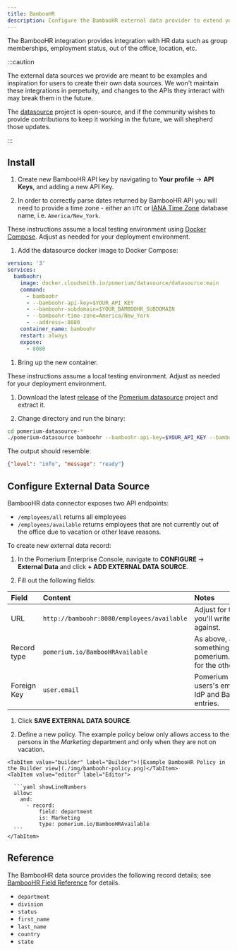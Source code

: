 ```yaml
---
title: BambooHR
description: Configure the BambooHR external data provider to extend your access policies.
---
```



The BambooHR integration provides integration with HR data such as group memberships, employment status, out of the office, location, etc.

:::caution

The external data sources we provide are meant to be examples and inspiration for users to create their own data sources. We won't maintain these integrations in perpetuity, and changes to the APIs they interact with may break them in the future.

The [datasource](https://github.com/pomerium/datasource) project is open-source, and if the community wishes to provide contributions to keep it working in the future, we will shepherd those updates.

:::

## Install

1. Create new BambooHR API key by navigating to **Your profile** → **API Keys**, and adding a new API Key.

1. In order to correctly parse dates returned by BambooHR API you will need to provide a time zone - either an `UTC` or [IANA Time Zone] database name, i.e. `America/New_York`.

<Tabs>
<TabItem value="compose" label="Docker Compose">

These instructions assume a local testing environment using [Docker Compose]. Adjust as needed for your deployment environment.

1. Add the datasource docker image to Docker Compose:

```yaml showLineNumbers
version: '3'
services:
  bamboohr:
    image: docker.cloudsmith.io/pomerium/datasource/datasource:main
    command:
      - bamboohr
      - --bamboohr-api-key=$YOUR_API_KEY
      - --bamboohr-subdomain=$YOUR_BAMBOOHR_SUBDOMAIN
      - --bamboohr-time-zone=America/New_York
      - --address=:8080
    container_name: bamboohr
    restart: always
    expose:
      - 8080
```

1. Bring up the new container.

</TabItem>
<TabItem value="binary" label="Binary">

These instructions assume a local testing environment. Adjust as needed for your deployment environment.

1. Download the latest [release] of the [Pomerium datasource] project and extract it.

1. Change directory and run the binary:

```sh
cd pomerium-datasource-*
./pomerium-datasource bamboohr --bamboohr-api-key=$YOUR_API_KEY --bamboohr-subdomian=$YOUR_BAMBOOHR_SUBDOMAIN --bamboohr-time-zone=America/New_York
```

The output should resemble:

```json
{"level": "info", "message": "ready"}
```

</TabItem>
</Tabs>

## Configure External Data Source

BambooHR data connector exposes two API endpoints:

- `/employees/all` returns all employees
- `/employees/available` returns employees that are not currently out of the office due to vacation or other leave reasons.

To create new external data record:

1. In the Pomerium Enterprise Console, navigate to **CONFIGURE** → **External Data** and click **+ ADD EXTERNAL DATA SOURCE**.

1. Fill out the following fields:

| Field | Content | Notes |
| :-- | :-- | :-- |
| URL | `http://bamboohr:8080/employees/available` | Adjust for the endpoint you'll write policies against. |
| Record type | `pomerium.io/BambooHRAvailable` | As above, adjust to somethinglike pomerium.io/BambooHRAll for the other endpoint. |
| Foreign Key | `user.email` | Pomerium uses the users's email to associate IdP and Bamboo user entries. |

1. Click **SAVE EXTERNAL DATA SOURCE**.

1. Define a new policy. The example policy below only allows access to the persons in the _Marketing_ department and only when they are not on vacation.

  <Tabs>

    <TabItem value="builder" label="Builder">![Example BambooHR Policy in the Builder view](./img/bamboohr-policy.png)</TabItem>
    <TabItem value="editor" label="Editor">

      ```yaml showLineNumbers
      allow:
        and:
          - record:
              field: department
              is: Marketing
              type: pomerium.io/BambooHRAvailable
      ```
    </TabItem>

  </Tabs>

## Reference

The BambooHR data source provides the following record details; see [BambooHR Field Reference] for details.

- `department`
- `division`
- `status`
- `first_name`
- `last_name`
- `country`
- `state`

[datasource]: https://github.com/pomerium/pomerium
[docker compose]: https://docs.docker.com/compose/
[iana time zone]: https://www.iana.org/time-zones
[bamboohr field reference]: https://documentation.bamboohr.com/docs/list-of-field-names
[release]: https://github.com/pomerium/datasource/releases
[pomerium datasource]: https://github.com/pomerium/datasource
